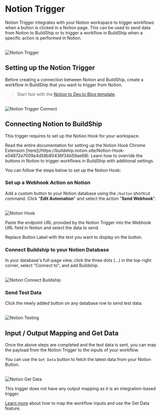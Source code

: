 


# Notion Trigger

Notion Trigger integrates with your Notion workspace to trigger workflows when a button is clicked in a Notion page. This can be used to send data from Notion to BuildShip or to trigger a workflow in BuildShip when a specific action is performed in Notion.

<br />
<Image src={notionOg} alt='Notion Trigger' width={1200} />

## Setting up the Notion Trigger

Before creating a connection between Notion and BuildShip, create a workflow in BuildShip that you want to trigger from Notion.

> Start fast with the [Notion to Dev.to Blog template](https://app.buildship.com/template/QFqqgTOCUP9F).

<br />
<Image src={notionTriggerConnect} alt='Notion Trigger Connect' width={1200} />

## Connecting Notion to BuildShip

This trigger requires to set up the Notion Hook for your workspace. 

<Callout type='info'>
Read the entire documentation for setting up the Notion Hook Chrome Extension [here](/https://buildship.notion.site/Notion-Hook-e04872e7009a4d58b80436f34b59ae68). Learn how to override the buttons in Notion to trigger workflows in BuildShip with additional settings.
</Callout>

You can follow the steps below to set up the Notion Hook:

<Steps>

### Set up a Webhook Action on Notion

Add a custom button to your Notion database using the `/button` shortcut command. Click "**Edit Automation**" and select the action "**Send Webhook**".

<br />
<Image src={notionHook} alt='Notion Hook' width={1200} />

Paste the endpoint URL provided by the Notion Trigger into the Webhook URL field in Notion and select the data to send.


Replace Button Label with the text you want to display on the button.

### Connect Buildship to your Notion Database

In your database's full-page view, click the three dots (...) in the top-right corner, select "Connect to", and add Buildship.

<br />
<Image src={notionConnectBuildship} alt='Notion Connect Buildship' width={1200} />


### Send Test Data

Click the newly added button on any database row to send test data.

<br />
<Image src={notionTesting} alt='Notion Testing' width={1200} />

</Steps>



## Input / Output Mapping and Get Data

Once the above steps are completed and the test data is sent, you can map the payload from the Notion Trigger to the inputs of your workflow.

You can use the `Get Data` button to fetch the latest data from your Notion Button.

<br />
<Image src={notionGetData} alt='Notion Get Data' width={1200} />

This trigger does not have any output mapping as it is an integration-based trigger.

[Learn more](/triggers#workflow-inputs-schema-set-up) about how to map the workflow inputs and use the Get Data feature.